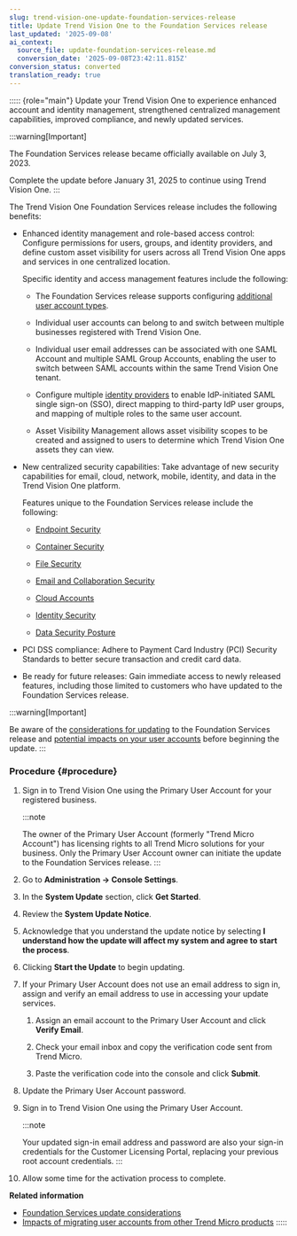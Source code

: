 ```yaml
---
slug: trend-vision-one-update-foundation-services-release
title: Update Trend Vision One to the Foundation Services release
last_updated: '2025-09-08'
ai_context:
  source_file: update-foundation-services-release.md
  conversion_date: '2025-09-08T23:42:11.815Z'
conversion_status: converted
translation_ready: true
---
```


::::: {role="main"}
Update your Trend Vision One to experience enhanced account and identity management, strengthened centralized management capabilities, improved compliance, and newly updated services.

:::warning[Important]

The Foundation Services release became officially available on July 3, 2023.

Complete the update before January 31, 2025 to continue using Trend Vision One.
:::

The Trend Vision One Foundation Services release includes the following benefits:

- Enhanced identity management and role-based access control: Configure permissions for users, groups, and identity providers, and define custom asset visibility for users across all Trend Vision One apps and services in one centralized location.

  Specific identity and access management features include the following:

  - The Foundation Services release supports configuring [additional user account types](user-accounts-foundation-services.mdx).

  - Individual user accounts can belong to and switch between multiple businesses registered with Trend Vision One.

  - Individual user email addresses can be associated with one SAML Account and multiple SAML Group Accounts, enabling the user to switch between SAML accounts within the same Trend Vision One tenant.

  - Configure multiple [identity providers](identity-providers.mdx) to enable IdP-initiated SAML single sign-on (SSO), direct mapping to third-party IdP user groups, and mapping of multiple roles to the same user account.

  - Asset Visibility Management allows asset visibility scopes to be created and assigned to users to determine which Trend Vision One assets they can view.

- New centralized security capabilities: Take advantage of new security capabilities for email, cloud, network, mobile, identity, and data in the Trend Vision One platform.

  Features unique to the Foundation Services release include the following:

  - [Endpoint Security](get-start-endpoint-security.mdx)

  - [Container Security](container-security.mdx)

  - [File Security](file-security-intro-origin.mdx)

  - [Email and Collaboration Security](get-start-email-collaboration.mdx)

  - [Cloud Accounts](cloud-accounts.mdx)

  - [Identity Security](identity-posture.mdx)

  - [Data Security Posture](data-posture.mdx)

- PCI DSS compliance: Adhere to Payment Card Industry (PCI) Security Standards to better secure transaction and credit card data.

- Be ready for future releases: Gain immediate access to newly released features, including those limited to customers who have updated to the Foundation Services release.

:::warning[Important]

Be aware of the [considerations for updating](foundation-update-consider.mdx) to the Foundation Services release and [potential impacts on your user accounts](foundation-services-update-impacts.mdx) before beginning the update.
:::

### Procedure {#procedure}

1.  Sign in to Trend Vision One using the Primary User Account for your registered business.

    :::note

    The owner of the Primary User Account (formerly "Trend Micro Account") has licensing rights to all Trend Micro solutions for your business. Only the Primary User Account owner can initiate the update to the Foundation Services release.
    :::

2.  Go to **Administration → Console Settings**.

3.  In the **System Update** section, click **Get Started**.

4.  Review the **System Update Notice**.

5.  Acknowledge that you understand the update notice by selecting **I understand how the update will affect my system and agree to start the process**.

6.  Clicking **Start the Update** to begin updating.

7.  If your Primary User Account does not use an email address to sign in, assign and verify an email address to use in accessing your update services.

    1.  Assign an email account to the Primary User Account and click **Verify Email**.

    2.  Check your email inbox and copy the verification code sent from Trend Micro.

    3.  Paste the verification code into the console and click **Submit**.

8.  Update the Primary User Account password.

9.  Sign in to Trend Vision One using the Primary User Account.

    :::note

    Your updated sign-in email address and password are also your sign-in credentials for the Customer Licensing Portal, replacing your previous root account credentials.
    :::

10. Allow some time for the activation process to complete.

**Related information**

- [Foundation Services update considerations](foundation-update-consider.md "Consider the impacts of updating Trend Vision One to the Foundation Services release.")
- [Impacts of migrating user accounts from other Trend Micro products](foundation-services-update-impacts.md "Consider the impacts of migrating your local and SAML accounts from other Trend Micro products to Trend Vision One after updating to the Foundation Services release.")
:::::
